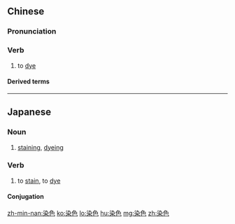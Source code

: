==Chinese==
{{zh-forms}}

===Pronunciation===
{{zh-pron
|m=rǎnsè
|c=jim5 sik1
|h=pfs=ngiam-set
|mn=xm,zz,tw:ní-sek/qz:ní-siak/zz,kh:jiám-sek/xm,tp:liám-sek
|cat=v
}}

===Verb===
{{zh-verb}}

# to [[dye]]

====Derived terms====
{{zh-der|染色體|染色分體|染色單體}}

----

==Japanese==
{{ja-kanjitab|せん|しょく|yomi=on}}

===Noun===
{{ja-noun|せんしょく}}

# [[staining]], [[dyeing]]

===Verb===
{{ja-verb-suru|せんしょく}}

# to [[stain]], to [[dye]]

====Conjugation====
{{ja-suru|せんしょく}}

[[zh-min-nan:染色]]
[[ko:染色]]
[[lo:染色]]
[[hu:染色]]
[[mg:染色]]
[[zh:染色]]